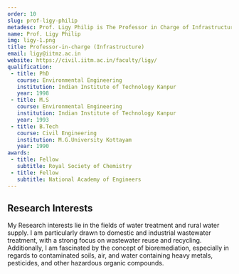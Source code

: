 ```yaml
---
order: 10
slug: prof-ligy-philip
metadesc: Prof. Ligy Philip is The Professor in Charge of Infrastructure at IIT Madras Zanzibar. Learn More.
name: Prof. Ligy Philip
img: ligy-1.png
title: Professor-in-charge (Infrastructure)
email: ligy@iitmz.ac.in
website: https://civil.iitm.ac.in/faculty/ligy/
qualification:
 - title: PhD
   course: Environmental Engineering
   institution: Indian Institute of Technology Kanpur
   year: 1998
 - title: M.S
   course: Environmental Engineering
   institution: Indian Institute of Technology Kanpur
   year: 1993
 - title: B.Tech
   course: Civil Engineering
   institution: M.G.University Kottayam
   year: 1990
awards:
 - title: Fellow
   subtitle: Royal Society of Chemistry
 - title: Fellow
   subtitle: National Academy of Engineers
---
```


<section>
    <h2>Research Interests</h2>
    <p>
        My Research interests lie in the fields of water treatment and rural water supply. I am particularly drawn to domestic and industrial wastewater treatment, with a strong focus on wastewater reuse and recycling. Additionally, I am fascinated by the concept of bioremediation, especially in regards to contaminated soils, air, and water containing heavy metals, pesticides, and other hazardous organic compounds.
    </p>
</section>

<Papers>
    <Paper
        title="Role of inner-sphere complexation in phosphate removal by metal–organic frameworks: experimental and theoretical investigation"
        authors={["Vaishali Choudhary", "Danil W. Boukhvalov", "Ligy Philip"]}
        publisher="Environmental Science: Water Research and Technology"
        year="2023"
    />
    <Paper
        title="Feasibility of a Planar Coil-Based Inductive-Capacitive Water Level Sensor with a Quality-Detection Feature: An Experimental Study"
        authors={["Lakshmi Areekath", "Gaurav Lodha", "Subham Kumar Sahana", "Boby George", "Ligy Philip", "Subhas Mukhopadhyay"]}
        publisher="Sensors"
        year="2022"
    />
    <Paper
        title="Fate of carbamazepine and its effect on physiological characteristics of wetland plant species in the hydroponic system"
        authors={["Manthiram Karthik Ravichandran", "Ligy Philip"]}
        publisher="Science of the Total Environment"
        year="2022"
    />
</Papers>
